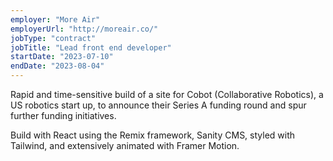 ```yaml
---
employer: "More Air"
employerUrl: "http://moreair.co/"
jobType: "contract"
jobTitle: "Lead front end developer"
startDate: "2023-07-10"
endDate: "2023-08-04"
---
```


Rapid and time-sensitive build of a site for Cobot (Collaborative Robotics), a US robotics start up, to announce  their Series A funding round and spur further funding initiatives.

Build with React using the Remix framework, Sanity CMS, styled with Tailwind, and extensively animated with Framer Motion.
